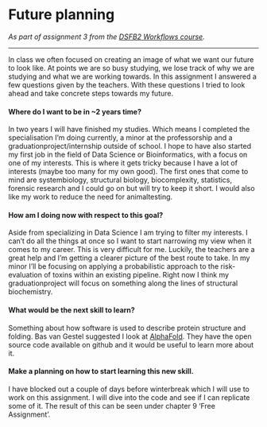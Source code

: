 # Future planning

_As part of assignment 3 from the [DSFB2 Workflows course](https://lesmaterialen.rstudio.hu.nl/workflows-reader/#course-introduction)._

----

In class we often focused on creating an image of what we want our future to look like. At points we are so busy studying, we lose track of why we are studying and what we are working towards. In this assignment I answered a few questions given by the teachers. With these questions I tried to look ahead and take concrete steps towards my future.

#### Where do I want to be in ~2 years time? {-}

In two years I will have finished my studies. Which means I completed the specialisation I'm doing currently, a minor at the professorship and a graduationproject/internship outside of school. I hope to have also started my first job in the field of Data Science or Bioinformatics, with a focus on one of my interests. This is where it gets tricky because I have a lot of interests (maybe too many for my own good). The first ones that come to mind are systembiology, structural biology, biocomplexity, statistics, forensic research and I could go on but will try to keep it short. I would also like my work to reduce the need for animaltesting. 

#### How am I doing now with respect to this goal? {-}

Aside from specializing in Data Science I am trying to filter my interests. I can't do all the things at once so I want to start narrowing my view when it comes to my career. This is very difficult for me. Luckily, the teachers are a great help and I'm getting a clearer picture of the best route to take. In my minor I'll be focusing on applying a probabilistic approach to the risk-evaluation of toxins within an existing pipeline. Right now I think my graduationproject will focus on something along the lines of structural biochemistry. 

#### What would be the next skill to learn? {-}

Something about how software is used to describe protein structure and folding. Bas van Gestel suggested I look at [AlphaFold](https://alphafold.ebi.ac.uk/). They have the open source code available on github and it would be useful to learn more about it. 

#### Make a planning on how to start learning this new skill. {-}

I have blocked out a couple of days before winterbreak which I will use to work on this assignment. I will dive into the code and see if I can replicate some of it. The result of this can be seen under chapter 9 'Free Assignment'. 
